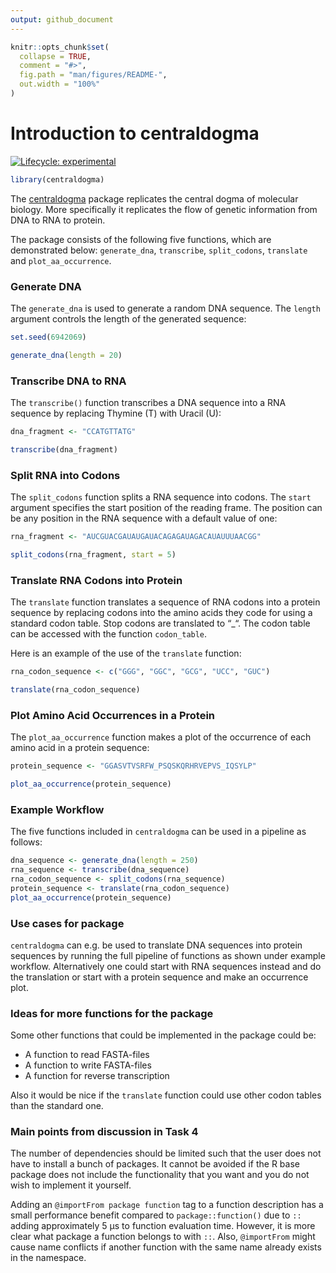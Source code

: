 ```yaml
---
output: github_document
---
```


<!-- README.md is generated from README.Rmd. Please edit that file -->

```r
knitr::opts_chunk$set(
  collapse = TRUE,
  comment = "#>",
  fig.path = "man/figures/README-",
  out.width = "100%"
)
```

# Introduction to centraldogma

<!-- badges: start -->
[![Lifecycle: experimental](https://img.shields.io/badge/lifecycle-experimental-orange.svg)](https://lifecycle.r-lib.org/articles/stages.html#experinental)
<!-- badges: end -->

```r
library(centraldogma)
```

The [centraldogma](https://github.com/rforbiodatascience22/group_10_package)
package replicates the central dogma of molecular biology. More specifically it
replicates the flow of genetic information from DNA to RNA to protein.

The package consists of the following five functions, which are demonstrated
below: `generate_dna`, `transcribe`, `split_codons`, `translate` and
`plot_aa_occurrence`.

### Generate DNA

The `generate_dna` is used to generate a random DNA sequence. The `length`
argument controls the length of the generated sequence:

```r
set.seed(6942069)

generate_dna(length = 20)
```


### Transcribe DNA to RNA

The `transcribe()` function transcribes a DNA sequence into a RNA sequence by 
replacing Thymine (T) with Uracil (U):

```r
dna_fragment <- "CCATGTTATG"

transcribe(dna_fragment)
```


### Split RNA into Codons

The `split_codons` function splits a RNA sequence into codons. The `start`
argument specifies the start position of the reading frame. The position can be
any position in the RNA sequence with a default value of one:

```r
rna_fragment <- "AUCGUACGAUAUGAUACAGAGAUAGACAUAUUUAACGG"

split_codons(rna_fragment, start = 5)
```


### Translate RNA Codons into Protein

The `translate` function translates a sequence of RNA codons into a protein
sequence by replacing codons into the amino acids they code for using a standard
codon table. Stop codons are translated to "_". The codon table can be accessed
with the function `codon_table`.

Here is an example of the use of the `translate` function:

```r
rna_codon_sequence <- c("GGG", "GGC", "GCG", "UCC", "GUC")

translate(rna_codon_sequence)
```


### Plot Amino Acid Occurrences in a Protein 

The `plot_aa_occurrence` function makes a plot of the occurrence of each amino
acid in a protein sequence:

```r
protein_sequence <- "GGASVTVSRFW_PSQSKQRHRVEPVS_IQSYLP"

plot_aa_occurrence(protein_sequence)
```


### Example Workflow

The five functions included in `centraldogma` can be used in a pipeline as
follows:

```r
dna_sequence <- generate_dna(length = 250)
rna_sequence <- transcribe(dna_sequence)
rna_codon_sequence <- split_codons(rna_sequence)
protein_sequence <- translate(rna_codon_sequence)
plot_aa_occurrence(protein_sequence)
```


### Use cases for package

`centraldogma` can e.g. be used to translate DNA sequences into protein
sequences by running the full pipeline of functions as shown under example
workflow. Alternatively one could start with RNA sequences instead and do the
translation or start with a protein sequence and make an occurrence plot.

### Ideas for more functions for the package

Some other functions that could be implemented in the package could be:

* A function to read FASTA-files
* A function to write FASTA-files
* A function for reverse transcription

Also it would be nice if the `translate` function could use other codon tables
than the standard one.

### Main points from discussion in Task 4

The number of dependencies should be limited such that the user does not have to
install a bunch of packages. It cannot be avoided if the R base package does not
include the functionality that you want and you do not wish to implement it
yourself.

Adding an `@importFrom package function` tag to a function description
has a small performance benefit compared to `package::function()` due to `::`
adding approximately 5 µs to function evaluation time. However, it is more clear
what package a function belongs to with `::`. Also, `@importFrom` might cause
name conflicts if another function with the same name already exists in the
namespace.

